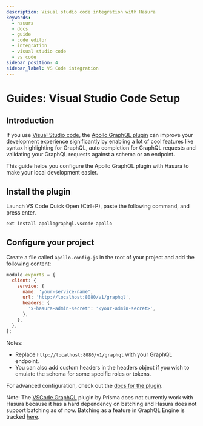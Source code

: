 ```yaml
---
description: Visual studio code integration with Hasura
keywords:
  - hasura
  - docs
  - guide
  - code editor
  - integration
  - visual studio code
  - vs code
sidebar_position: 4
sidebar_label: VS Code integration
---
```


# Guides: Visual Studio Code Setup

## Introduction

If you use [Visual Studio code](https://code.visualstudio.com/), the
[Apollo GraphQL plugin](https://marketplace.visualstudio.com/items?itemName=apollographql.vscode-apollo) can improve
your development experience significantly by enabling a lot of cool features like syntax highlighting for GraphQL, auto
completion for GraphQL requests and validating your GraphQL requests against a schema or an endpoint.

This guide helps you configure the Apollo GraphQL plugin with Hasura to make your local development easier.

## Install the plugin

Launch VS Code Quick Open (Ctrl+P), paste the following command, and press enter.

```bash
ext install apollographql.vscode-apollo
```

## Configure your project

Create a file called `apollo.config.js` in the root of your project and add the following content:

```javascript
module.exports = {
  client: {
    service: {
      name: 'your-service-name',
      url: 'http://localhost:8080/v1/graphql',
      headers: {
        'x-hasura-admin-secret': '<your-admin-secret>',
      },
    },
  },
};
```

Notes:

- Replace `http://localhost:8080/v1/graphql` with your GraphQL endpoint.
- You can also add custom headers in the headers object if you wish to emulate the schema for some specific roles or
  tokens.

For advanced configuration, check out the
[docs for the plugin](https://marketplace.visualstudio.com/items?itemName=apollographql.vscode-apollo).

Note: The [VSCode GraphQL](https://github.com/prisma/vscode-graphql) plugin by Prisma does not currently work with
Hasura because it has a hard dependency on batching and Hasura does not support batching as of now. Batching as a
feature in GraphQL Engine is tracked [here](https://github.com/hasura/graphql-engine/issues/1812).
